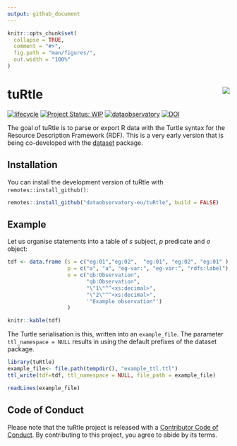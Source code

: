 ```yaml
---
output: github_document
---
```


<!-- README.md is generated from README.Rmd. Please edit that file -->

```r
knitr::opts_chunk$set(
  collapse = TRUE,
  comment = "#>",
  fig.path = "man/figures/",
  out.width = "100%"
)
```

# tuRtle <a href='https://turtle.dataobservatory.eu/'><img src='man/figures/logo.png' align="right" /></a>

<!-- badges: start -->
[![lifecycle](https://lifecycle.r-lib.org/articles/figures/lifecycle-experimental.svg)](https://lifecycle.r-lib.org/articles/stages.html#experimental)
[![Project Status: WIP](https://www.repostatus.org/badges/latest/wip.svg)](https://www.repostatus.org/#wip)
[![dataobservatory](https://img.shields.io/badge/ecosystem-dataobservatory.eu-3EA135.svg)](https://dataobservatory.eu/)
[![DOI](https://zenodo.org/badge/DOI/10.5281/zenodo.11582410.svg)](https://zenodo.org/records/10576998)
<!-- badges: end -->

The goal of tuRtle is to parse or export R data with the Turtle syntax for the Resource Description Framework (RDF). This is a very early version that is being co-developed with the [dataset](https://dataset.dataobservatory.eu/) package.

## Installation

You can install the development version of tuRtle with `remotes::install_github()`:

```r
remotes::install_github("dataobservatory-eu/tuRtle", build = FALSE)
```

## Example

Let us organise statements into a table of *s* subject, *p* predicate and *o* object:

```r
tdf <- data.frame (s = c("eg:01","eg:02",  "eg:01", "eg:02", "eg:01" ),
                   p = c("a", "a", "eg-var:", "eg-var:", "rdfs:label"),
                   o = c("qb:Observation",
                         "qb:Observation",
                         "\"1\"^^<xs:decimal>",
                         "\"2\"^^<xs:decimal>", 
                         '"Example observation"')
                   )

knitr::kable(tdf)
```

The Turtle serialisation is this, written into an `example_file`. The parameter `ttl_namespace = NULL` results in using the default prefixes of the dataset package.

```r
library(tuRtle)
example_file<- file.path(tempdir(), "example_ttl.ttl")
ttl_write(tdf=tdf, ttl_namespace = NULL, file_path = example_file)

readLines(example_file)
```

## Code of Conduct

Please note that the tuRtle project is released with a [Contributor Code of Conduct](https://dataobservatory-eu.github.io/tuRtle/CODE_OF_CONDUCT.html). By contributing to this project, you agree to abide by its terms.

